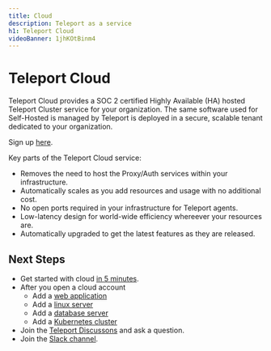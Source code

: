 ```yaml
---
title: Cloud
description: Teleport as a service
h1: Teleport Cloud
videoBanner: 1jhKOtBinm4
---
```


# Teleport Cloud

Teleport Cloud provides a SOC 2 certified Highly Available (HA) hosted Teleport Cluster service
for your organization.  The same software used for Self-Hosted is managed by Teleport is deployed
in a secure, scalable tenant dedicated to your organization.

Sign up [here](https://goteleport.com/get-started/).

Key parts of the Teleport Cloud service:

- Removes the need to host the Proxy/Auth services within your infrastructure.
- Automatically scales as you add resources and usage with no additional cost.
- No open ports required in your infrastructure for Teleport agents.
- Low-latency design for world-wide efficiency whereever your resources are.
- Automatically upgraded to get the latest features as they are released. 

## Next Steps

- Get started with cloud [in 5 minutes](./getting-started.mdx).
- After you open a cloud account
  - Add a [web application](https://goteleport.com/docs/application-access/getting-started/?scope=cloud)
  - Add a [linux server](https://goteleport.com/docs/server-access/getting-started/?scope=cloud)
  - Add a [database server](https://goteleport.com/docs/database-access/getting-started/?scope=cloud)
  - Add a [Kubernetes cluster](https://goteleport.com/docs/kubernetes-access/getting-started/agent/?scope=cloud)
- Join the [Teleport Discussons](https://github.com/gravitational/teleport/discussions) and ask a question.
- Join the [Slack channel](https://goteleport.com/slack).
